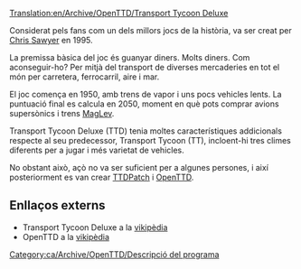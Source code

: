 [[Translation:en/Archive/OpenTTD/Transport Tycoon Deluxe]]

Considerat pels fans com un dels millors jocs de la història, va ser creat per [http://www.chrissawyer.com Chris Sawyer] en 1995.

La premissa bàsica del joc és guanyar diners. Molts diners. Com aconseguir-ho? Per mitjà del transport de diverses mercaderies en tot el món per carretera, ferrocarril, aire i mar.

El joc comença en 1950, amb trens de vapor i uns pocs vehicles lents. La puntuació final es calcula en 2050, moment en què pots comprar avions supersònics i trens [[ca/Manual/Base Set/MagLev|MagLev]].

Transport Tycoon Deluxe (TTD) tenia moltes característiques addicionals respecte al seu predecessor, Transport Tycoon (TT), incloent-hi tres climes diferents per a jugar i més varietat de vehicles.

No obstant això, açò no va ser suficient per a algunes persones, i així posteriorment es van crear [[ca/Archive/OpenTTD/TTDPatch|TTDPatch]] i [[ca/Manual/Main Page|OpenTTD]].

==Enllaços externs==
* Transport Tycoon Deluxe a la [https://www.wikipedia.org/wiki/ca:Transport_Tycoon vikipèdia]
* OpenTTD a la [https://www.wikipedia.org/wiki/ca:OpenTTD vikipèdia]
[[Category:ca/Archive/OpenTTD/Descripció del programa]]